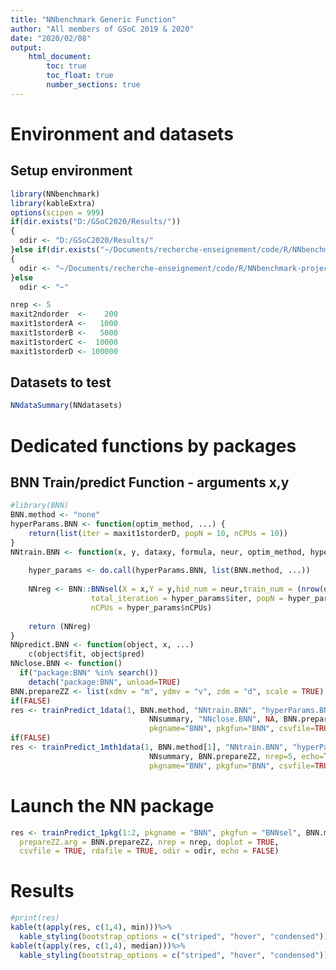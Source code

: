 ```yaml
---
title: "NNbenchmark Generic Function"
author: "All members of GSoC 2019 & 2020"
date: "2020/02/08"
output:
    html_document:
        toc: true
        toc_float: true
        number_sections: true
---
```


# Environment and datasets 

## Setup environment
```r
library(NNbenchmark)
library(kableExtra)
options(scipen = 999)
if(dir.exists("D:/GSoC2020/Results/"))
{  
  odir <- "D:/GSoC2020/Results/"
}else if(dir.exists("~/Documents/recherche-enseignement/code/R/NNbenchmark-project/NNtempresult/"))
{  
  odir <- "~/Documents/recherche-enseignement/code/R/NNbenchmark-project/NNtempresult/"
}else
  odir <- "~"

nrep <- 5
maxit2ndorder  <-    200
maxit1storderA <-   1000
maxit1storderB <-   5000
maxit1storderC <-  10000
maxit1storderD <- 100000
```

## Datasets to test

```r
NNdataSummary(NNdatasets)
```

# Dedicated functions by packages


## BNN Train/predict Function - arguments x,y
```r
#library(BNN)
BNN.method <- "none"
hyperParams.BNN <- function(optim_method, ...) {
    return(list(iter = maxit1storderD, popN = 10, nCPUs = 10))
}
NNtrain.BNN <- function(x, y, dataxy, formula, neur, optim_method, hyperParams,...) {
    
    hyper_params <- do.call(hyperParams.BNN, list(BNN.method, ...))
    
    NNreg <- BNN::BNNsel(X = x,Y = y,hid_num = neur,train_num = (nrow(dataxy)-1), 
                  total_iteration = hyper_params$iter, popN = hyper_params$popN, 
                  nCPUs = hyper_params$nCPUs)
    
    return (NNreg)
}
NNpredict.BNN <- function(object, x, ...)
    c(object$fit, object$pred)
NNclose.BNN <- function()
  if("package:BNN" %in% search())
    detach("package:BNN", unload=TRUE)
BNN.prepareZZ <- list(xdmv = "m", ydmv = "v", zdm = "d", scale = TRUE)
if(FALSE)
res <- trainPredict_1data(1, BNN.method, "NNtrain.BNN", "hyperParams.BNN", "NNpredict.BNN", 
                               NNsummary, "NNclose.BNN", NA, BNN.prepareZZ, nrep=5, echo=TRUE, doplot=FALSE,
                               pkgname="BNN", pkgfun="BNN", csvfile=TRUE, rdafile=TRUE, odir=odir)
if(FALSE)
res <- trainPredict_1mth1data(1, BNN.method[1], "NNtrain.BNN", "hyperParams.BNN", "NNpredict.BNN", 
                               NNsummary, BNN.prepareZZ, nrep=5, echo=TRUE, doplot=FALSE,
                               pkgname="BNN", pkgfun="BNN", csvfile=TRUE, rdafile=TRUE, odir=odir)
```


# Launch the NN package

```r
res <- trainPredict_1pkg(1:2, pkgname = "BNN", pkgfun = "BNNsel", BNN.method,
  prepareZZ.arg = BNN.prepareZZ, nrep = nrep, doplot = TRUE,
  csvfile = TRUE, rdafile = TRUE, odir = odir, echo = FALSE)
```

# Results
```r
#print(res)
kable(t(apply(res, c(1,4), min)))%>%
  kable_styling(bootstrap_options = c("striped", "hover", "condensed"))
kable(t(apply(res, c(1,4), median)))%>%
  kable_styling(bootstrap_options = c("striped", "hover", "condensed"))
```
